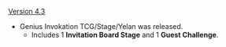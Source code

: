 {{Change History/Header}}
[[Version 4.3]]
* Genius Invokation TCG/Stage/Yelan was released.
** Includes 1 '''Invitation Board Stage''' and 1 '''Guest Challenge'''.